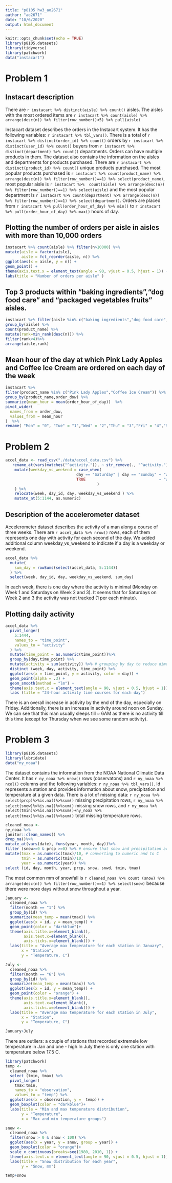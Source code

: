 ```yaml
---
title: "p8105_hw3_ao2671"
author: "ao2671"
date: "10/6/2020"
output: html_document
---
```


```r
knitr::opts_chunk$set(echo = TRUE)
library(p8105.datasets)
library(tidyverse)
library(patchwork)
data("instacart")
```

# Problem 1
## Instacart description

There are `r instacart %>% distinct(aisle) %>% count()` aisles. The aisles with the most ordered items are `r instacart %>% count(aisle) %>% arrange(desc(n)) %>% filter(row_number()<5) %>% pull(aisle)`

Instacart dataset describes the orders in the Instacart system. It has the following variables: `r instacart %>% tbl_vars()`.
There is a total of `r instacart %>% distinct(order_id) %>% count()` orders by `r instacart %>% distinct(user_id) %>% count()` buyers from `r instacart %>% distinct(department) %>% count()` departments. Orders can have multiple products in them.
The dataset also contains the information on the aisles and departments for products purchased.
There are `r instacart %>% distinct(product_id) %>% count()` unique products purchased. The most popular products purchased 
is `r instacart %>% count(product_name) %>% arrange(desc(n)) %>% filter(row_number()==1) %>% select(product_name)`,
most popular aisle is `r instacart %>%  count(aisle) %>% arrange(desc(n)) %>% filter(row_number()==1) %>% select(aisle)`
and the most popular department is `r instacart %>% count(department) %>% arrange(desc(n)) %>% filter(row_number()==1) %>% select(department)`.  Orders are placed from `r instacart %>% pull(order_hour_of_day) %>% min()` 
to `r instacart %>% pull(order_hour_of_day) %>% max()` hours of day.

## Plotting the number of orders per aisle in aisles with more than 10,000 orders
```r
instacart %>% count(aisle) %>% filter(n>10000) %>%
mutate(aisle = factor(aisle),
       aisle = fct_reorder(aisle, n)) %>%
ggplot(aes(x = aisle, y = n)) +
geom_point() +
theme(axis.text.x = element_text(angle = 90, vjust = 0.5, hjust = 1)) +
labs(title = "Number of orders per aisle" )

```

## Top 3 products within "baking ingredients","dog food care" and "packaged vegetables fruits" aisles.

```r
instacart %>% filter(aisle %in% c("baking ingredients","dog food care","packaged vegetables fruits")) %>%
group_by(aisle) %>%
count(product_name) %>%
mutate(rank=min_rank(desc(n))) %>%
filter(rank<4)%>%
arrange(aisle,rank)  
```

## Mean hour of the day at which Pink Lady Apples and Coffee Ice Cream are ordered on each day of the week
```r
instacart %>% 
filter(product_name %in% c("Pink Lady Apples","Coffee Ice Cream")) %>%
group_by(product_name,order_dow) %>%
summarize(mean_hour = mean(order_hour_of_day))  %>%
pivot_wider(
  names_from = order_dow,
  values_from = mean_hour
)  %>%
rename( "Mon" = "0", "Tue" = "1","Wed" = "2","Thu" = "3","Fri" = "4","Sat" = "5","Sun" = "6")
```

# Problem 2

```r
accel_data <- read_csv("./data/accel_data.csv") %>%  
   rename_at(vars(matches("^activity.")), ~ str_remove(., "^activity.")) %>% 
    mutate(weekday_vs_weekend = case_when(
                               day == "Saturday" | day == "Sunday" ~ "weekend",
                               TRUE                                ~ "weekday"
                                        )
    ) %>%
    relocate(week, day_id, day, weekday_vs_weekend ) %>%
    mutate_at(5:1144, as.numeric)
```

## Description of the accelerometer dataset
Accelerometer dataset describes the activity of a man along a course of three weeks. There are `r accel_data %>% nrow()` rows, each of them represents one day with activity for each second of the day. We added additional column weekday_vs_weekend to indicate if a day is a weekday or weekend.


```r
accel_data %>% 
  mutate(
    sum_day = rowSums(select(accel_data, 5:1144))
  ) %>% 
  select(week, day_id, day, weekday_vs_weekend, sum_day) 
```

In each week, there is one day where the activity is minimal (Monday on Week 1 and Saturdays on Week 2 and 3). It seems that for Saturdays on Week 2 and 3 the activity was not tracked (1 per each minute).


## Plotting daily activity

```r
accel_data %>% 
  pivot_longer(
    5:1444,
    names_to = "time_point",
    values_to = "activity"
  ) %>% 
  mutate(time_point = as.numeric(time_point))%>%
  group_by(day,time_point) %>%
  mutate(activity = sum(activity)) %>% # grouping by day to reduce dimensions
  distinct (week, day, activity, time_point) %>%
  ggplot(aes(x = time_point, y = activity, color = day)) +
  geom_point(alpha = .3) + 
  geom_smooth(method = "lm") +
  theme(axis.text.x = element_text(angle = 90, vjust = 0.5, hjust = 1)) +
  labs (title = "24-hour activity time courses for each day")
```

There is an overall increase in activity by the end of the day, especially on Friday. Additionally, there is an increase in activity around noon on Sunday. We can see that this man usually sleeps till ~ 6AM as there is no activity till this time (except for Thursday when we see some random activity).

# Problem 3

```r
library(p8105.datasets)
library(lubridate)
data("ny_noaa") 
```

The dataset contains the information from the NOAA National Climatic Data Center. It has `r ny_noaa %>% nrow()` rows (observatons) and   `r ny_noaa %>% ncol()` columns and the following variables: `r ny_noaa %>% tbl_vars()`. Id represents a station and provides information about snow, precipitation and temperature at a given data. There is a lot of missing data:  `r ny_noaa %>% select(prcp)%>%is.na()%>%sum()` missing precipitation rows, `r ny_noaa %>% select(snow)%>%is.na()%>%sum()` missing snow rows, and `r ny_noaa %>% select(tmin)%>%is.na()%>%sum()+ny_noaa %>% select(tmax)%>%is.na()%>%sum()` total missing temperature rows.

```r
cleaned_noaa <- 
ny_noaa %>%
janitor::clean_names() %>%
drop_na()%>%
mutate_at(vars(date), funs(year, month, day))%>%
filter (snow>=0 & prcp >=0) %>% # ensure that snow and precipitation are not negative
mutate(tmax = as.numeric(tmax)/10, # converting to numeric and to C
       tmin = as.numeric(tmin)/10,
       year = as.numeric(year)) %>% 
select (id, day, month, year, prcp, snow, snwd, tmin, tmax) 
```

The most common  mm of snowfall is `r cleaned_noaa %>% count (snow) %>% arrange(desc(n)) %>% filter(row_number()==1) %>% select(snow)` because there were more days without snow throughout a year.

```r

January <-
  cleaned_noaa %>%
  filter(month == "1") %>%
  group_by(id) %>%
  summarize(mean_temp = mean(tmax)) %>%
  ggplot(aes(x = id, y = mean_temp)) +
  geom_point(color = "darkblue")+
  theme(axis.title.x=element_blank(),
        axis.text.x=element_blank(),
        axis.ticks.x=element_blank()) +
  labs(title = "Average max temperature for each station in January",
       x = "Station",
       y = "Temperature, C")

July <-
  cleaned_noaa %>%
  filter(month == "6") %>%
  group_by(id) %>%
  summarize(mean_temp = mean(tmax)) %>%
  ggplot(aes(x = id, y = mean_temp)) +
  geom_point(color = "orange") +
  theme(axis.title.x=element_blank(),
        axis.text.x=element_blank(),
        axis.ticks.x=element_blank()) +
  labs(title = "Average max temperature for each station in July",
       x = "Station",
       y = "Temperature, C")  

January+July
```

There are outliers: a couple of stations that recorded extremele low temperature in Jan and one - high.In July there is only one station with temperature below 17.5 C.

```r
library(patchwork)
temp <-
  cleaned_noaa %>%
  select (tmin, tmax) %>%
  pivot_longer(
    tmax:tmin,
    names_to = "observation", 
    values_to = "temp") %>%
  ggplot(aes(x = observation, y =  temp)) +
  geom_boxplot(color = "darkblue")+
  labs(title = "Min and max temperature distribution",
       y = "Temperature",
       x = "Max and min temperature groups")

snow <-
  cleaned_noaa %>%
  filter(snow > 0 & snow < 100) %>%
  ggplot(aes(x = year, y = snow, group = year)) +
  geom_boxplot(color = "orange")+
  scale_x_continuous(breaks=seq(1980, 2010, 1)) +
  theme(axis.text.x = element_text(angle = 90, vjust = 0.5, hjust = 1)) +
  labs(title = "Snow distribution for each year",
       y = "Snow, mm")  

temp+snow
```
